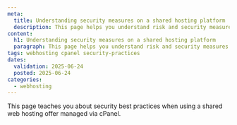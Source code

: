 ```yaml
---
meta:
  title: Understanding security measures on a shared hosting platform
  description: This page helps you understand risk and security measures on a shared hosting platform.
content:
  h1: Understanding security measures on a shared hosting platform
  paragraph: This page helps you understand risk and security measures on a shared hosting platform.
tags: webhosting cpanel security-practices
dates:
  validation: 2025-06-24
  posted: 2025-06-24
categories:
  - webhosting
---
```


This page teaches you about security best practices when using a shared web hosting offer managed via cPanel.

